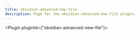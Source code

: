 ---
title: obsidian-advanced-new-file
description: Page for the obsidian-advanced-new-file plugin.
---


<Plugin pluginId={"obsidian-advanced-new-file"}></Plugin>